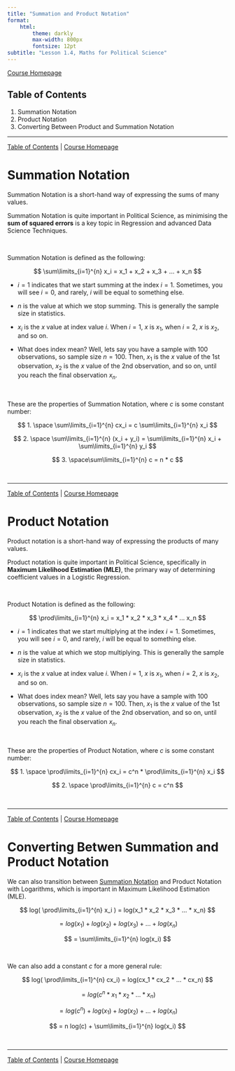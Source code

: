 ```yaml
---
title: "Summation and Product Notation"
format:
    html:
        theme: darkly
        max-width: 800px
        fontsize: 12pt
subtitle: "Lesson 1.4, Maths for Political Science"
---
```


[Course Homepage](https://politicalscience.github.io/math)

## Table of Contents {#contents}

1.  Summation Notation
2.  Product Notation
3.  Converting Between Product and Summation Notation

------------------------------------------------------------------------

[Table of Contents](#contents) \| [Course Homepage](https://politicalscience.github.io/math)

# Summation Notation {#summation}

Summation Notation is a short-hand way of expressing the sums of many values.

Summation Notation is quite important in Political Science, as minimising the **sum of squared errors** is a key topic in Regression and advanced Data Science Techniques.

<br />

Summation Notation is defined as the following:

$$
\sum\limits_{i=1}^{n} x_i = x_1 + x_2 + x_3 + ... + x_n
$$

-   $i=1$ indicates that we start summing at the index $i=1$. Sometimes, you will see $i = 0$, and rarely, $i$ will be equal to something else.

-   $n$ is the value at which we stop summing. This is generally the sample size in statistics.

-   $x_i$ is the $x$ value at index value $i$. When $i = 1$, $x$ is $x_1$, when $i = 2$, $x$ is $x_2$, and so on.

-   What does index mean? Well, lets say you have a sample with 100 observations, so sample size $n=100$. Then, $x_1$ is the $x$ value of the 1st observation, $x_2$ is the $x$ value of the 2nd observation, and so on, until you reach the final observation $x_n$.

<br />

These are the properties of Summation Notation, where $c$ is some constant number:

$$
1. \space \sum\limits_{i=1}^{n} cx_i = c \sum\limits_{i=1}^{n} x_i
$$

$$
2. \space \sum\limits_{i=1}^{n} (x_i + y_i) = \sum\limits_{i=1}^{n} x_i + \sum\limits_{i=1}^{n} y_i
$$

$$
3. \space\sum\limits_{i=1}^{n} c = n * c
$$

<br />

------------------------------------------------------------------------

[Table of Contents](#contents) \| [Course Homepage](https://politicalscience.github.io/math)

# Product Notation {#product}

Product notation is a short-hand way of expressing the products of many values.

Product notation is quite important in Political Science, specifically in **Maximum Likelihood Estimation (MLE)**, the primary way of determining coefficient values in a Logistic Regression.

<br />

Product Notation is defined as the following:

$$
\prod\limits_{i=1}^{n} x_i = x_1 * x_2 * x_3 * x_4 * ... x_n
$$

-   $i=1$ indicates that we start multiplying at the index $i=1$. Sometimes, you will see $i = 0$, and rarely, $i$ will be equal to something else.

-   $n$ is the value at which we stop multiplying. This is generally the sample size in statistics.

-   $x_i$ is the $x$ value at index value $i$. When $i = 1$, $x$ is $x_1$, when $i = 2$, $x$ is $x_2$, and so on.

-   What does index mean? Well, lets say you have a sample with 100 observations, so sample size $n=100$. Then, $x_1$ is the $x$ value of the 1st observation, $x_2$ is the $x$ value of the 2nd observation, and so on, until you reach the final observation $x_n$.

<br />

These are the properties of Product Notation, where $c$ is some constant number:

$$
1. \space \prod\limits_{i=1}^{n} cx_i = c^n * \prod\limits_{i=1}^{n} x_i
$$

$$
2. \space \prod\limits_{i=1}^{n} c = c^n
$$

<br />

------------------------------------------------------------------------

[Table of Contents](#contents) \| [Course Homepage](https://politicalscience.github.io/math)

# Converting Betwen Summation and Product Notation {#converting}

We can also transition between [Summation Notation](#4001) and Product Notation with Logarithms, which is important in Maximum Likelihood Estimation (MLE).

$$
log( \prod\limits_{i=1}^{n} x_i ) = log(x_1 * x_2 * x_3 * ... * x_n)
$$

$$
= log(x_1) + log(x_2) + log(x_3) + ... + log(x_n)
$$

$$
= \sum\limits_{i=1}^{n} log(x_i)
$$

<br />

We can also add a constant $c$ for a more general rule:

$$
log( \prod\limits_{i=1}^{n} cx_i) = log(cx_1 * cx_2 * ... * cx_n)
$$

$$
= log(c^n * x_1 * x_2 *... *x_n)
$$

$$
= log(c^n) + log(x_1) + log(x_2) + ... + log(x_n)
$$

$$
= n log(c) + \sum\limits_{i=1}^{n} log(x_i)
$$

<br />

------------------------------------------------------------------------

[Table of Contents](#contents) \| [Course Homepage](https://politicalscience.github.io/math)